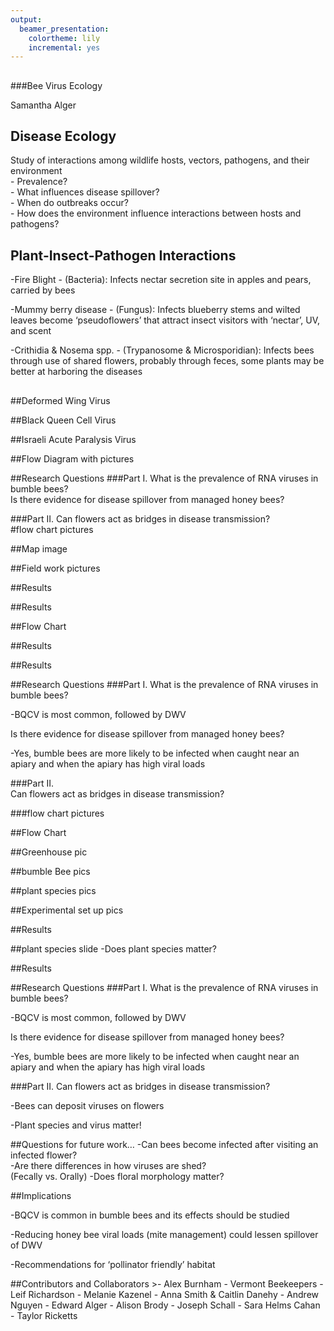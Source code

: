 ```yaml
---
output:
  beamer_presentation: 
    colortheme: lily
    incremental: yes
---
```


##
\bigskip
\bigskip
\bigskip
\bigskip
\bigskip
\bigskip
\bigskip
\bigskip

###Bee Virus Ecology

Samantha Alger
\begin{picture}(320,250)
 \put(-15,90){\includegraphics[height=4cm]
 {/Users/samanthaalger/ComputationalBiology/CompBio/Beamerfigs/Virions.png}}
 \put(00,100){\begin{minipage}[t]{1\linewidth}
 {}
 \end{minipage}}
 \end{picture}

## Disease Ecology
Study of interactions among wildlife hosts, vectors, pathogens, and their environment  
- Prevalence?  
- What influences disease spillover?  
- When do outbreaks occur?  
- How does the environment influence interactions between hosts and pathogens? 

 
\begin{picture}(200,200)
 \put(45,70){\includegraphics[height=4cm]
 {/Users/samanthaalger/ComputationalBiology/CompBio/Beamerfigs/Disease_Ecology.png}}
 \put(00,100){\begin{minipage}[t]{1\linewidth}
 {}
 \end{minipage}}
 \end{picture}
 
##
\begin{picture}(200,200)
 \put(-30,-35){\includegraphics[height=9cm]
 {/Users/samanthaalger/ComputationalBiology/CompBio/Beamerfigs/Pollinators.png}}
 \put(00,100){\begin{minipage}[t]{1\linewidth}
 {}
 \end{minipage}}
 \end{picture}

##
\begin{picture}(200,200)
 \put(10,-65){\includegraphics[height=9cm]
 {/Users/samanthaalger/ComputationalBiology/CompBio/Beamerfigs/Bees.png}}
 \put(00,100){\begin{minipage}[t]{1\linewidth}
 {}
 \end{minipage}}
 \end{picture}
 
 \begin{picture}(200,200)
 \put(150,300){\includegraphics[height=3cm]
 {/Users/samanthaalger/ComputationalBiology/CompBio/Beamerfigs/Nosema.png}}
 \put(00,100){\begin{minipage}[t]{1\linewidth}
 {}
 \end{minipage}}
 \end{picture}

## Plant-Insect-Pathogen Interactions

-Fire Blight - (Bacteria): Infects nectar secretion site in apples and pears, carried by bees  

-Mummy berry disease - (Fungus): Infects blueberry stems and wilted leaves become ‘pseudoflowers’ that attract insect visitors with ‘nectar’, UV, and scent  

-Crithidia & Nosema  spp. - (Trypanosome & Microsporidian): Infects bees through use of shared flowers, probably through feces, some plants may be better at harboring the diseases  

##
\begin{picture}(320,250)
 \put(20,-10){\includegraphics[height=9cm]
 {/Users/samanthaalger/ComputationalBiology/CompBio/Beamerfigs/affinis.png}}
 \put(0,100){\begin{minipage}[t]{1\linewidth}
 {}
 \end{minipage}}
 \end{picture}

##

\begin{picture}(320,250)
 \put(20,-10){\includegraphics[height=9cm]
 {/Users/samanthaalger/ComputationalBiology/CompBio/Beamerfigs/viruses.png}}
 \put(0,100){\begin{minipage}[t]{1\linewidth}
 {Deformed Wing Virus (DWV)  




Black Queen Cell Virus (BQCV)  




Israeli Acute Paralysis Virus (IAPV) }
 \end{minipage}}
 \end{picture}
##Deformed Wing Virus

##Black Queen Cell Virus


##Israeli Acute Paralysis Virus

##Flow Diagram with pictures

##Research Questions
###Part I.
What is the prevalence of RNA viruses in bumble bees?  
Is there evidence for disease spillover from managed honey bees?  

###Part II. 
Can flowers act as bridges in disease transmission?  
 #flow chart pictures
 
##Map image

##Field work pictures

##Results

##Results

##Flow Chart

##Results

##Results

##Research Questions
###Part I.
What is the prevalence of RNA viruses in bumble bees?

-BQCV is most common, followed by DWV
    
Is there evidence for disease spillover from managed honey bees?

-Yes, bumble bees are more likely to be infected when caught near an apiary and when the apiary has high viral loads
    
###Part II.   
Can flowers act as bridges in disease transmission?

 ###flow chart pictures
 
##Flow Chart
 
##Greenhouse pic
 
##bumble Bee pics
 
##plant species pics
 
##Experimental set up pics
 
##Results
 
##plant species slide
 -Does plant species matter? 
 
##Results
 
##Research Questions
###Part I.
What is the prevalence of RNA viruses in bumble bees?

-BQCV is most common, followed by DWV
    
Is there evidence for disease spillover from managed honey bees?

-Yes, bumble bees are more likely to be infected when caught near an apiary and when the apiary has high viral loads
    
###Part II. 
Can flowers act as bridges in disease transmission?

-Bees can deposit viruses on flowers

-Plant species and virus matter!

##Questions for future work...
-Can bees become infected after visiting an infected flower?  
-Are there differences in how viruses are shed?  
	 (Fecally vs. Orally)
-Does floral morphology matter?

##Implications

-BQCV is common in bumble bees and its effects should be studied  

-Reducing honey bee viral loads (mite management) could lessen spillover of DWV  


-Recommendations for  ‘pollinator friendly’ habitat  

##Contributors and Collaborators
>- Alex Burnham
- Vermont Beekeepers
- Leif Richardson
- Melanie Kazenel
- Anna Smith & Caitlin Danehy
- Andrew Nguyen
- Edward Alger
- Alison Brody
- Joseph Schall
- Sara Helms Cahan
- Taylor Ricketts




 
 

